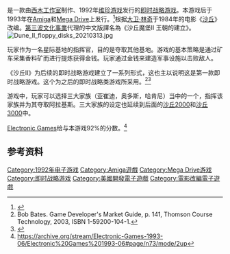 {{NoteTA
| G1=Games
}}

{{vgname|沙丘Ⅱ 新王朝|na=Dune II: The Building of a Dynasty|eu=Dune II: Battle for Arrakis}}是一款由[[西木工作室|西木工作室]]制作、1992年[[维珍游戏|维珍游戏]]发行的[[即时战略游戏|即时战略游戏]]。本游戏后于1993年在[[Amiga|Amiga]]和[[Mega_Drive|Mega Drive]]上发行。<ref name="gamefaqs">{{cite web| url = http://www.gamefaqs.com/genesis/586152-dune-the-battle-for-arrakis/data| title = Release information| publisher = [[GameFAQs|GameFAQs]]| date = | accessdate = 2015-10-10| archive-date = 2015-12-27| archive-url = https://web.archive.org/web/20151227124822/http://www.gamefaqs.com/genesis/586152-dune-the-battle-for-arrakis/data| dead-url = no}}</ref>根据[[大卫·林奇|大卫·林奇]]于1984年的电影《[[沙丘_(1984年电影)|沙丘]]》改编。[[第三波文化事業|第三波文化事業]]代理的中文版譯名為《沙丘魔堡Ⅱ 王朝的建立》。
[[File:Dune_II_floppy_disks_20210313.jpg|thumb]]

玩家作为一名星际基地的指挥官，目的是夺取其他基地。游戏的基本策略是通过矿车采集香料矿而进行提炼获得金钱。玩家通过金钱来建造军事设施以击败敌人。

《沙丘Ⅱ》为后续的即时战略游戏建立了一系列形式，这也主以说明这是第一款即时战略游戏。这个为之后的即时战略类游戏所采用。<ref name="Bates">Bob Bates. Game Developer's Market Guide, p. 141, Thomson Course Technology, 2003, ISBN 1-59200-104-1.</ref><ref name="historyofRTS">{{cite web |url=http://www.gamespot.com/gamespot/features/all/real_time/p2_02.html |title=A History of Real-Time Strategy Games: Dune II |first=Bruce |last=Geryk |date=May 19, 2008 |accessdate=January 4, 2011 |quote=''[...] a game that is largely credited with revolutionizing the strategy genre [...]'' |publisher=gamespot.com |archive-date=2011-06-28 |archive-url=https://web.archive.org/web/20110628235716/http://www.gamespot.com/gamespot/features/all/real_time/p2_02.html |dead-url=no }}</ref>

游戏中，玩家可以选择三大家族（亚崔迪，奥多斯，哈肯尼）当中的一个，指挥该家族并为其夺取阿拉基斯。三大家族的设定也延续到后面的[[沙丘2000|沙丘2000]]和[[沙丘3000|沙丘3000]]中。

[[Electronic_Games|Electronic Games]]给与本游戏92%的分数。<ref>https://archive.org/stream/Electronic-Games-1993-06/Electronic%20Games%201993-06#page/n73/mode/2up</ref>

== 参考资料 ==
{{Reflist}}

{{Dune franchise}}

{{DEFAULTSORT:Dune 2, The Building of a Dynasty}}
[[Category:1992年电子游戏|Category:1992年电子游戏]]
[[Category:Amiga遊戲|Category:Amiga遊戲]]
[[Category:Mega_Drive游戏|Category:Mega Drive游戏]]
[[Category:即时战略游戏|Category:即时战略游戏]]
[[Category:美國開發電子遊戲|Category:美國開發電子遊戲]]
[[Category:電影改編電子遊戲|Category:電影改編電子遊戲]]

{{strategy-videogame-stub}}
